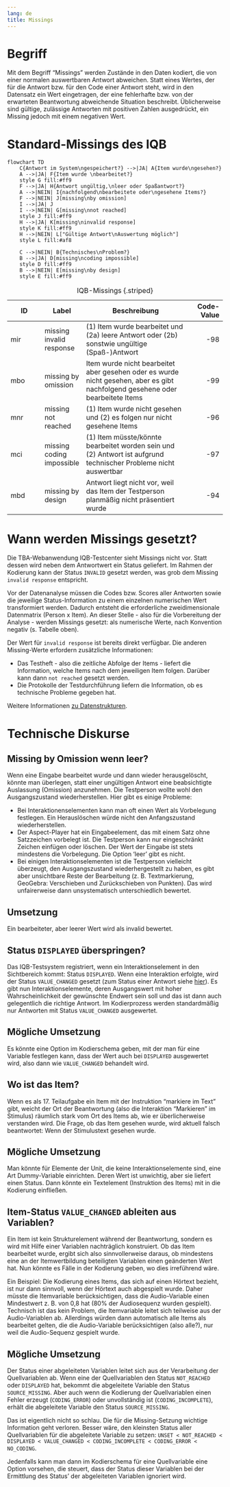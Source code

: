 ```yaml
---
lang: de
title: Missings
---
```


# Begriff

Mit dem Begriff "Missings" werden Zustände in den Daten kodiert, die von einer normalen auswertbaren Antwort abweichen. Statt eines Wertes, der für die Antwort bzw. für den Code einer Antwort steht, wird in den Datensatz ein Wert eingetragen, der eine fehlerhafte bzw. von der erwarteten Beantwortung abweichende Situation beschreibt. Üblicherweise sind gültige, zulässige Antworten mit positiven Zahlen ausgedrückt, ein Missing jedoch mit einem negativen Wert.

# Standard-Missings des IQB

```mermaid
flowchart TD
    C{Antwort im System\ngespeichert?} -->|JA| A{Item wurde\ngesehen?}
    A -->|JA| F{Item wurde \nbearbeitet?}
    style G fill:#ff9
    F -->|JA| H{Antwort ungültig,\nleer oder Spaßantwort?}
    A -->|NEIN| I{nachfolgend\nbearbeitete oder\ngesehene Items?}
    F -->|NEIN| J[missing\nby omission]
    I -->|JA| J
    I -->|NEIN| G[missing\nnot reached]
    style J fill:#ff9
    H -->|JA| K[missing\ninvalid response]
    style K fill:#ff9
    H -->|NEIN| L["Gültige Antwort\nAuswertung möglich"]
    style L fill:#af8
    
    C -->|NEIN| B{Technisches\nProblem?}
    B -->|JA| D[missing\ncoding impossible]
    style D fill:#ff9
    B -->|NEIN| E[missing\nby design]
    style E fill:#ff9

```

| ID | Label | Beschreibung | Code-Value |
|---|---|---------|--:|
| mir | missing invalid response | (1) Item wurde bearbeitet und (2a) leere Antwort oder (2b) sonstwie ungültige (Spaß-)Antwort | -98 |
| mbo | missing by omission | Item wurde nicht bearbeitet aber gesehen oder es wurde nicht gesehen, aber es gibt nachfolgend gesehene oder bearbeitete Items | -99 |
| mnr | missing not reached | (1) Item wurde nicht gesehen und (2) es folgen nur nicht gesehene Items | -96 |
| mci | missing coding impossible | (1) Item müsste/könnte bearbeitet worden sein und (2) Antwort ist aufgrund technischer Probleme nicht auswertbar | -97 |
| mbd | missing by design | Antwort liegt nicht vor, weil das Item der Testperson planmäßig nicht präsentiert wurde | -94 |

: IQB-Missings {.striped}

# Wann werden Missings gesetzt?

Die TBA-Webanwendung IQB-Testcenter sieht Missings nicht vor. Statt dessen wird neben dem Antwortwert ein Status geliefert. Im Rahmen der Kodierung kann der Status `INVALID` gesetzt werden, was grob dem Missing `invalid response` entspricht.

Vor der Datenanalyse müssen die Codes bzw. Scores aller Antworten sowie die jeweilige Status-Information zu einem einzelnen numerischen Wert transformiert werden. Dadurch entsteht die erforderliche zweidimensionale Datenmatrix (Person x Item). An dieser Stelle - also für die Vorbereitung der Analyse - werden Missings gesetzt: als numerische Werte, nach Konvention negativ (s. Tabelle oben). 

Der Wert für `invalid response` ist bereits direkt verfügbar. Die anderen Missing-Werte erfordern zusätzliche Informationen:

* Das Testheft - also die zeitliche Abfolge der Items - liefert die Information, welche Items nach dem jeweiligen Item folgen. Darüber kann dann `not reached` gesetzt werden.
* Die Protokolle der Testdurchführung liefern die Information, ob es technische Probleme gegeben hat.

Weitere Informationen [zu Datenstrukturen](../data-structures/).

# Technische Diskurse

## Missing by Omission wenn leer?

Wenn eine Eingabe bearbeitet wurde und dann wieder herausgelöscht, könnte man überlegen, statt einer ungültigen Antwort eine beabsichtigte Auslassung (Omission) anzunehmen. Die Testperson wollte wohl den Ausgangszustand wiederherstellen. Hier gibt es einige Probleme:

* Bei Interaktionenselementen kann man oft einen Wert als Vorbelegung festlegen. Ein Herauslöschen würde nicht den Anfangszustand wiederherstellen.
* Der Aspect-Player hat ein Eingabeelement, das mit einem Satz ohne Satzzeichen vorbelegt ist. Die Testperson kann nur eingeschränkt Zeichen einfügen oder löschen. Der Wert der Eingabe ist stets mindestens die Vorbelegung. Die Option 'leer' gibt es nicht.
* Bei einigen Interaktionselementen ist die Testperson vielleicht überzeugt, den Ausgangszustand wiederhergestellt zu haben, es gibt aber unsichtbare Reste der Bearbeitung (z. B. Textmarkierung, GeoGebra: Verschieben und Zurückschieben von Punkten). Das wird unfairerweise dann unsystematisch unterschiedlich bewertet.

::: {.callout-caution}
## Umsetzung

Ein bearbeiteter, aber leerer Wert wird als invalid bewertet.
:::

## Status `DISPLAYED ` überspringen?

Das IQB-Testsystem registriert, wenn ein Interaktionselement in den Sichtbereich kommt: Status `DISPLAYED`. Wenn eine Interaktion erfolgte, wird der Status `VALUE_CHANGED` gesetzt (zum Status einer Antwort siehe [hier](response.qmd)). Es gibt nun Interaktionselemente, deren Ausgangswert mit hoher Wahrscheinlichkeit der gewünschte Endwert sein soll und das ist dann auch gelegentlich die richtige Antwort. Im Kodierprozess werden standardmäßig nur Antworten mit Status `VALUE_CHANGED` ausgewertet.

::: {.callout-caution}
## Mögliche Umsetzung

Es könnte eine Option im Kodierschema geben, mit der man für eine Variable festlegen kann, dass der Wert auch bei `DISPLAYED` ausgewertet wird, also dann wie `VALUE_CHANGED` behandelt wird.
:::

## Wo ist das Item?

Wenn es als 17. Teilaufgabe ein Item mit der Instruktion "markiere im Text" gibt, weicht der Ort der Beantwortung (also die Interaktion "Markieren" im Stimulus) räumlich stark vom Ort des Items ab, wie er überlicherweise verstanden wird. Die Frage, ob das Item gesehen wurde, wird aktuell falsch beantwortet: Wenn der Stimulustext gesehen wurde.

::: {.callout-caution}
## Mögliche Umsetzung

Man könnte für Elemente der Unit, die keine Interaktionselemente sind, eine Art Dummy-Variable einrichten. Deren Wert ist unwichtig, aber sie liefert einen Status. Dann könnte ein Textelement (Instruktion des Items) mit in die Kodierung einfließen.
:::


## Item-Status `VALUE_CHANGED` ableiten aus Variablen?

Ein Item ist kein Strukturelement während der Beantwortung, sondern es wird mit Hilfe einer Variablen nachträglich konstruiert. Ob das Item bearbeitet wurde, ergibt sich also sinnvollerweise daraus, ob mindestens eine an der Itemwertbildung beteiligten Variablen einen geänderten Wert hat. Nun könnte es Fälle in der Kodierung geben, wo dies irreführend wäre.

Ein Beispiel: Die Kodierung eines Items, das sich auf einen Hörtext bezieht, ist nur dann sinnvoll, wenn der Hörtext auch abgespielt wurde. Daher müsste die Itemvariable berücksichtigen, dass die Audio-Variable einen Mindestwert z. B. von 0,8 hat (80% der Audiosequenz wurden gespielt). Technisch ist das kein Problem, die Itemvariable leitet sich teilweise aus der Audio-Variablen ab. Allerdings würden dann automatisch alle Items als bearbeitet gelten, die die Audio-Variable berücksichtigen (also alle?), nur weil die Audio-Sequenz gespielt wurde.

::: {.callout-caution}
## Mögliche Umsetzung

Der Status einer abgeleiteten Variablen leitet sich aus der Verarbeitung der Quellvariablen ab. Wenn eine der Quellvariablen den Status `NOT_REACHED` oder `DISPLAYED` hat, bekommt die abgeleitete Variable den Status `SOURCE_MISSING`. Aber auch wenn die Kodierung der Quellvariablen einen Fehler erzeugt (`CODING_ERROR`) oder unvollständig ist (`CODING_INCOMPLETE`), erhält die abgeleitete Variable den Status `SOURCE_MISSING`.

Das ist eigentlich nicht so schlau. Die für die Missing-Setzung wichtige Information geht verloren. Besser wäre, den kleinsten Status aller Quellvariablen für die abgeleitete Variable zu setzen: `UNSET < NOT_REACHED < DISPLAYED < VALUE_CHANGED < CODING_INCOMPLETE < CODING_ERROR < NO_CODING`.

Jedenfalls kann man dann im Kodierschema für eine Quellvariable eine Option vorsehen, die steuert, dass der Status dieser Variablen bei der Ermittlung des Status' der abgeleiteten Variablen ignoriert wird.
:::